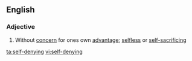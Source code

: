 ==English==

===Adjective===
{{en-adj|head=[[self]]-[[denying]]}}

# Without [[concern]] for ones own [[advantage]]; [[selfless]] or [[self-sacrificing]]

[[ta:self-denying]]
[[vi:self-denying]]